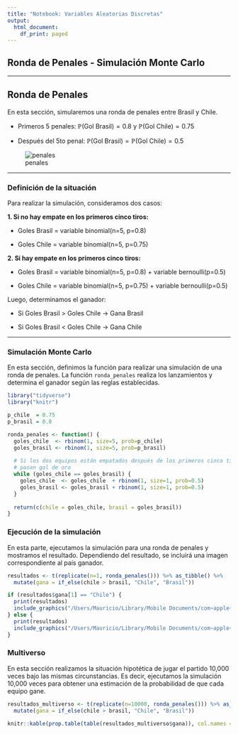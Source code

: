 ```yaml
---
title: "Notebook: Variables Aleatorias Discretas"
output:
  html_document:
    df_print: paged
---
```


## Ronda de Penales - Simulación Monte Carlo

---

## Ronda de Penales

En esta sección, simularemos una ronda de penales entre Brasil y Chile.

- Primeros 5 penales: $\mathbb{P}(\text{Gol Brasil}) = 0.8$ y $\mathbb{P}(\text{Gol Chile}) = 0.75$

- Después del 5to penal: $\mathbb{P}(\text{Gol Brasil}) = \mathbb{P}(\text{Gol Chile}) = 0.5$

![penales](penales.jpg)


---

### Definición de la situación

Para realizar la simulación, consideramos dos casos:

**1. Si no hay empate en los primeros cinco tiros:**

- Goles Brasil = variable binomial(n=5, p=0.8) 

- Goles Chile = variable binomial(n=5, p=0.75) 

**2. Si hay empate en los primeros cinco tiros:**

- Goles Brasil = variable binomial(n=5, p=0.8) + variable bernoulli(p=0.5)

- Goles Chile = variable binomial(n=5, p=0.75) + variable bernoulli(p=0.5)

Luego, determinamos el ganador:

- Si Goles Brasil > Goles Chile $\to$ Gana Brasil

- Si Goles Brasil < Goles Chile $\to$ Gana Chile

---

### Simulación Monte Carlo

En esta sección, definimos la función para realizar una simulación de una ronda de penales. La función `ronda_penales` realiza los lanzamientos y determina el ganador según las reglas establecidas.


```r

library("tidyverse")
library("knitr")

p_chile  = 0.75
p_brasil = 0.8

ronda_penales <- function() {
  goles_chile  <- rbinom(1, size=5, prob=p_chile)
  goles_brasil <- rbinom(1, size=5, prob=p_brasil)
  
  # Si los dos equipos están empatados después de los primeros cinco tiros, 
  # pasan gol de oro
  while (goles_chile == goles_brasil) {
    goles_chile  <- goles_chile  + rbinom(1, size=1, prob=0.5)
    goles_brasil <- goles_brasil + rbinom(1, size=1, prob=0.5)
  }
  
  return(c(chile = goles_chile, brasil = goles_brasil))
}

```

### Ejecución de la simulación

En esta parte, ejecutamos la simulación para una ronda de penales y mostramos el resultado. Dependiendo del resultado, se incluirá una imagen correspondiente al país ganador.

```r

resultados <- t(replicate(n=1, ronda_penales())) %>% as_tibble() %>%
  mutate(gana = if_else(chile > brasil, "Chile", "Brasil"))

if (resultados$gana[1] == "Chile") {
  print(resultados)
  include_graphics("/Users/Mauricio/Library/Mobile Documents/com~apple~CloudDocs/Teaching/ISUC/2023_2_data_analysis2/repo/slides/class_3/chile.jpg")
} else {
  print(resultados)
  include_graphics("/Users/Mauricio/Library/Mobile Documents/com~apple~CloudDocs/Teaching/ISUC/2023_2_data_analysis2/repo/slides/class_3/brasil.jpg")
}

```


### Multiverso

En esta sección realizamos la situación hipotética de jugar el partido 10,000 veces bajo las mismas circunstancias. Es decir, ejecutamos la simulación 10,000 veces para obtener una estimación de la probabilidad de que cada equipo gane.

```r

resultados_multiverso <- t(replicate(n=10000, ronda_penales())) %>% as_tibble() %>%
  mutate(gana = if_else(chile > brasil, "Chile", "Brasil"))

knitr::kable(prop.table(table(resultados_multiverso$gana)), col.names = c("País", "Probabilidad de Ganar"))
```
